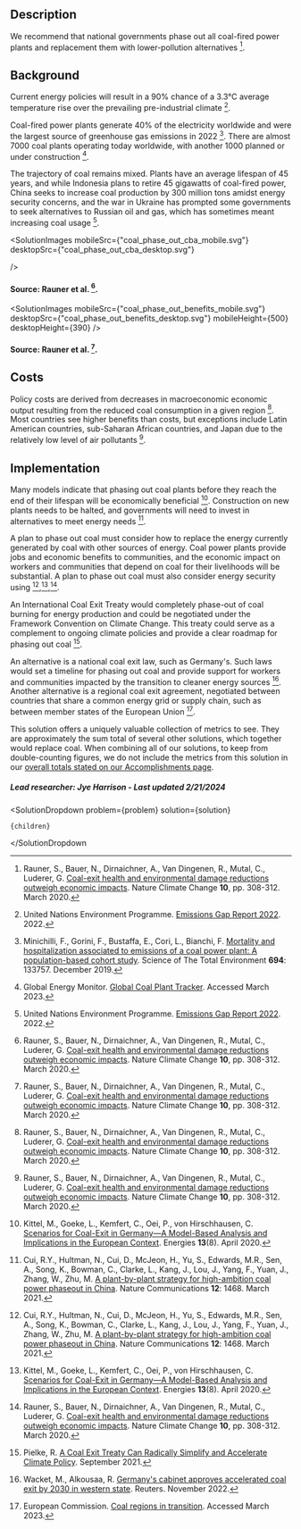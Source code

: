 


## Description

We recommend that national governments phase out all coal-fired power plants and replacement them with lower-pollution alternatives [^"1"].

## Background

Current energy policies will result in a 90% chance of a 3.3°C average temperature rise over the prevailing pre-industrial climate [^"6"].

Coal-fired power plants generate 40% of the electricity worldwide and were the largest source of greenhouse gas emissions in 2022 [^"4"]. There are almost 7000 coal plants operating today worldwide, with another 1000 planned or under construction [^"7"].

The trajectory of coal remains mixed. Plants have an average lifespan of 45 years, and while Indonesia plans to retire 45 gigawatts of coal-fired power, China seeks to increase coal production by 300 million tons amidst energy security concerns, and the war in Ukraine has prompted some governments to seek alternatives to Russian oil and gas, which has sometimes meant increasing coal usage [^"6"].

<SolutionImages
 mobileSrc={"coal_phase_out_cba_mobile.svg"}
 desktopSrc={"coal_phase_out_cba_desktop.svg"}

/>

#### Source: Rauner et al. [^"1"].

<SolutionImages
  mobileSrc={"coal_phase_out_benefits_mobile.svg"}
  desktopSrc={"coal_phase_out_benefits_desktop.svg"}
  mobileHeight={500}
  desktopHeight={390}
/>
#### Source: Rauner et al. [^"1"].

## Costs

Policy costs are derived from decreases in macroeconomic economic output resulting from the reduced coal consumption in a given region [^"1"]. Most countries see higher benefits than costs, but exceptions include Latin American countries, sub-Saharan African countries, and Japan due to the relatively low level of air pollutants [^"1"].

## Implementation

Many models indicate that phasing out coal plants before they reach the end of their lifespan will be economically beneficial [^"9"]. Construction on new plants needs to be halted, and governments will need to invest in alternatives to meet energy needs [^"10"].

A plan to phase out coal must consider how to replace the energy currently generated by coal with other sources of energy. Coal power plants provide jobs and economic benefits to communities, and the economic impact on workers and communities that depend on coal for their livelihoods will be substantial. A plan to phase out coal must also consider energy security using [^"10"],[^"9"],[^"1"].

An International Coal Exit Treaty would completely phase-out of coal burning for energy production and could be negotiated under the Framework Convention on Climate Change. This treaty could serve as a complement to ongoing climate policies and provide a clear roadmap for phasing out coal [^"11"].

An alternative is a national coal exit law, such as Germany's. Such laws would set a timeline for phasing out coal and provide support for workers and communities impacted by the transition to cleaner energy sources [^"13"]. Another alternative is a regional coal exit agreement, negotiated between countries that share a common energy grid or supply chain, such as between member states of the European Union [^"12"].

This solution offers a uniquely valuable collection of metrics to see. They are approximately the sum total of several other solutions, which together would replace coal. When combining all of our solutions, to keep from double-counting figures, we do not include the metrics from this solution in our [overall totals stated on our Accomplishments page](/accomplishments#metrics).

##### Lead researcher: Jye Harrison - Last updated 2/21/2024

[^"1"]: Rauner, S., Bauer, N., Dirnaichner, A., Van Dingenen, R., Mutal, C., Luderer, G. [Coal-exit health and environmental damage reductions outweigh economic impacts](http://dx.doi.org/10.1038/s41558-020-0728-x). Nature Climate Change <b>10</b>, pp. 308-312. March 2020.
[^"2"]: [The Great Carbon Arbitrage](https://greatcarbonarbitrage.com/index.html). . Accessed March 2023.
[^"3"]: International Energy Agency. [Global Energy Review: CO2 Emissions in 2021](https://www.iea.org/reports/global-energy-review-co2-emissions-in-2021-2). Accessed March 2023.
[^"4"]: Minichilli, F., Gorini, F., Bustaffa, E., Cori, L., Bianchi, F. [Mortality and hospitalization associated to emissions of a coal power plant: A population-based cohort study](http://dx.doi.org/10.1016/j.scitotenv.2019.133757). Science of The Total Environment <b>694</b>: 133757. December 2019.
[^"5"]: International Energy Agency. [CO2 Emissions in 2022](https://www.iea.org/reports/co2-emissions-in-2022). Accessed March 2023.
[^"6"]: United Nations Environment Programme. [Emissions Gap Report 2022](https://www.unep.org/resources/emissions-gap-report-2022). 2022.
[^"7"]: Global Energy Monitor. [Global Coal Plant Tracker](https://globalenergymonitor.org/projects/global-coal-plant-tracker/). Accessed March 2023.
[^"8"]: Fernandes et al. Toxic Effects of Mercury on the Cardiovascular and Central Nervous Systems. Journal of Biomedicine and Biotechnology [Internet]. 2012;2012:1–11. Available from: http://dx.doi.org/10.1155/2012/949048 [Toxic Effects of Mercury on the Cardiovascular and Central Nervous Systems](http://dx.doi.org/10.1155/2012/949048). Journal of Biomedicine and Biotechnology. 2012.
[^"9"]: Kittel, M., Goeke, L., Kemfert, C., Oei, P., von Hirschhausen, C. [Scenarios for Coal-Exit in Germany—A Model-Based Analysis and Implications in the European Context](https://www.mdpi.com/1996-1073/13/8/2041). Energies <b>13</b>(8). April 2020.
[^"10"]: Cui, R.Y., Hultman, N., Cui, D., McJeon, H., Yu, S., Edwards, M.R., Sen, A., Song, K., Bowman, C., Clarke, L., Kang, J., Lou, J., Yang, F., Yuan, J., Zhang, W., Zhu, M. [A plant-by-plant strategy for high-ambition coal power phaseout in China](http://dx.doi.org/10.1038/s41467-021-21786-0). Nature Communications <b>12</b>: 1468. March 2021.
[^"11"]: Pielke, R. [A Coal Exit Treaty Can Radically Simplify and Accelerate Climate Policy](https://rogerpielkejr.substack.com/p/a-coal-exit-treaty-can-radically). September 2021.
[^"12"]: European Commission. [Coal regions in transition](https://energy.ec.europa.eu/topics/oil-gas-and-coal/eu-coal-regions/coal-regions-transition_en). Accessed March 2023.
[^"13"]: Wacket, M., Alkousaa, R. [Germany's cabinet approves accelerated coal exit by 2030 in western state](https://www.reuters.com/business/energy/germanys-cabinet-approves-accelerated-coal-exit-by-2030-western-state-2022-11-02/). Reuters. November 2022.
[^"14"]: [Coal and Water Pollution | Union of Concerned Scientists](https://www.ucsusa.org/resources/coal-and-water-pollution)

  <SolutionDropdown 
    problem={problem} 
    solution={solution}
  >
    {children}
  </SolutionDropdown

>
